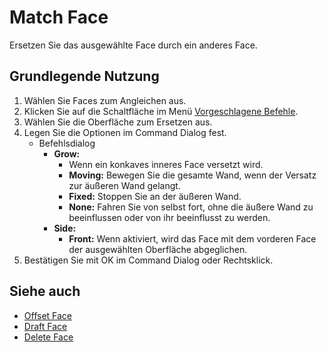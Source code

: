 
# Match Face

<Reference shortcut="" command="Match Face" button="Im vorgeschlagenen Befehlsmenü"  buttonIcon="button-match-face"/>

Ersetzen Sie das ausgewählte Face durch ein anderes Face.

## Grundlegende Nutzung

1. Wählen Sie Faces zum Angleichen aus.
2. Klicken Sie auf die Schaltfläche <ButtonIcon type="button-match-face" /> im Menü [Vorgeschlagene Befehle](/plasticity-essentials/command-bar#suggested-commands).
3. Wählen Sie die Oberfläche zum Ersetzen aus.
4. Legen Sie die Optionen im Command Dialog fest.
    - <Kst>Befehlsdialog</Kst>
        - **Grow:**
            - Wenn ein konkaves inneres Face versetzt wird.
            - **Moving:** Bewegen Sie die gesamte Wand, wenn der Versatz zur äußeren Wand gelangt.
            - **Fixed:** Stoppen Sie an der äußeren Wand.
            - **None:** Fahren Sie von selbst fort, ohne die äußere Wand zu beeinflussen oder von ihr beeinflusst zu werden.
        - **Side:** 
            - **Front:** Wenn aktiviert, wird das Face mit dem vorderen Face der ausgewählten Oberfläche abgeglichen.
5. Bestätigen Sie mit OK im Command Dialog oder Rechtsklick.

<VideoPlayer fileName="match-face"/>

## Siehe auch
- [Offset Face](offset-face)
- [Draft Face](draft-face)
- [Delete Face](delete-face)